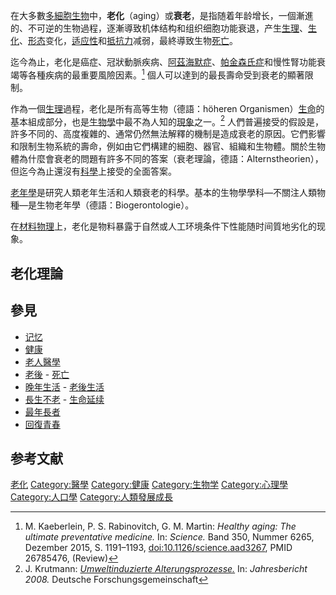 {{for|塑料的老化|聚合物降解}}
{{medical}}
{{human growth and development}}{{醫學}}

在大多數[[多細胞生物|多細胞生物]]中，'''老化'''（aging）或'''衰老'''，是指随着年龄增长，一個漸進的、不可逆的生物過程，逐漸導致机体结构和组织细胞功能衰退，产生[[生理|生理]]、[[生化|生化]]、[[形态|形态]]变化，[[适应性|适应性]]和[[抵抗力|抵抗力]]减弱，最終導致生物[[死亡|死亡]]。

迄今為止，老化是癌症、冠狀動脈疾病、[[阿茲海默症|阿茲海默症]]、[[帕金森氏症|帕金森氏症]]和慢性腎功能衰竭等各種疾病的最重要風險因素。<ref>M. Kaeberlein, P. S. Rabinovitch, G. M. Martin: ''Healthy aging: The ultimate preventative medicine.'' In: ''Science.'' Band 350, Nummer 6265, Dezember 2015, S. 1191–1193, [[doi:10.1126/science.aad3267|doi:10.1126/science.aad3267]], PMID 26785476, {{PMC|4793924}} (Review)</ref> 個人可以達到的最長壽命受到衰老的顯著限制。

作為一個[[生理|生理]]過程，老化是所有高等生物（德語：höheren Organismen）[[生命|生命]]的基本組成部分，也是[[生物學|生物學]]中最不為人知的[[現象|現象]]之一。<ref name="dfg">J. Krutmann: [http://www.iuf.uni-duesseldorf.de/SFB728/start.htm ''Umweltinduzierte Alterungsprozesse.''] {{Wayback|url=http://www.iuf.uni-duesseldorf.de/SFB728/start.htm |date=20130407001419 }} In: ''Jahresbericht 2008.'' Deutsche Forschungsgemeinschaft</ref> 人們普遍接受的假設是，許多不同的、高度複雜的、通常仍然無法解釋的機制是造成衰老的原因。它們影響和限制生物系統的壽命，例如由它們構建的細胞、器官、組織和生物體。關於生物體為什麼會衰老的問題有許多不同的答案（衰老理論，德語：Alternstheorien），但迄今為止還沒有[[科學|科學]]上接受的全面答案。

[[老年學|老年學]]是研究人類老年生活和人類衰老的科學。基本的生物學學科—不關注人類物種—是生物老年學（德語：Biogerontologie）。

在[[材料科学|材料物理]]上，老化是物料暴露于自然或人工环境条件下性能随时间質地劣化的现象。

== 老化理論 ==
==參見==
* [[记忆|记忆]]
* [[健康|健康]]
* [[老人醫學|老人醫學]]
* [[老後|老後]] - [[死亡|死亡]]
* [[晚年生活|晚年生活]] - [[老後生活|老後生活]]
* [[長生不老|長生不老]] - [[生命延续|生命延续]]
* [[最年長者|最年長者]]
* [[回復青春|回復青春]]

== 参考文献 ==
{{Reflist}}

{{Commons category|Gerontology}}
{{寿命}}
[[Category:老化|]]
[[Category:醫學|Category:醫學]]
[[Category:健康|Category:健康]]
[[Category:生物学|Category:生物学]]
[[Category:心理學|Category:心理學]]
[[Category:人口學|Category:人口學]]
[[Category:人類發展成長|Category:人類發展成長]]